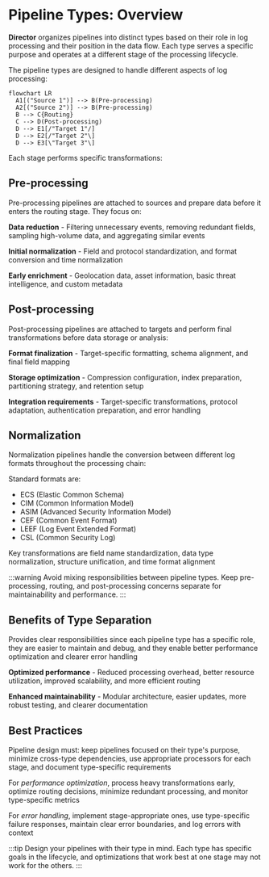 # Pipeline Types: Overview

**Director** organizes pipelines into distinct types based on their role in log processing and their position in the data flow. Each type serves a specific purpose and operates at a different stage of the processing lifecycle.

The pipeline types are designed to handle different aspects of log processing:

```mermaid
flowchart LR
  A1[("Source 1")] --> B(Pre-processing)
  A2[("Source 2")] --> B(Pre-processing)
  B --> C{Routing}
  C --> D(Post-processing)
  D --> E1[/"Target 1"/]
  D --> E2[/"Target 2"\]
  D --> E3[\"Target 3"\]
```

Each stage performs specific transformations:

## Pre-processing

Pre-processing pipelines are attached to sources and prepare data before it enters the routing stage. They focus on:

**Data reduction** - Filtering unnecessary events, removing redundant fields, sampling high-volume data, and aggregating similar events

**Initial normalization** - Field and protocol standardization, and format conversion and time normalization

**Early enrichment** - Geolocation data, asset information, basic threat intelligence, and custom metadata

## Post-processing

Post-processing pipelines are attached to targets and perform final transformations before data storage or analysis:

**Format finalization** - Target-specific formatting, schema alignment, and final field mapping

**Storage optimization** - Compression configuration, index preparation, partitioning strategy, and retention setup

**Integration requirements** - Target-specific transformations, protocol adaptation, authentication preparation, and error handling

## Normalization

Normalization pipelines handle the conversion between different log formats throughout the processing chain:

Standard formats are:

- ECS (Elastic Common Schema)
- CIM (Common Information Model)
- ASIM (Advanced Security Information Model)
- CEF (Common Event Format)
- LEEF (Log Event Extended Format)
- CSL (Common Security Log)

Key transformations are field name standardization, data type normalization, structure unification, and time format alignment

:::warning
Avoid mixing responsibilities between pipeline types. Keep pre-processing, routing, and post-processing concerns separate for maintainability and performance.
:::

## Benefits of Type Separation

Provides clear responsibilities since each pipeline type has a specific role, they are easier to maintain and debug, and they enable better performance optimization and clearer error handling

**Optimized performance** - Reduced processing overhead, better resource utilization, improved scalability, and more efficient routing

**Enhanced maintainability** - Modular architecture, easier updates, more robust testing, and clearer documentation

## Best Practices

Pipeline design must: keep pipelines focused on their type's purpose, minimize cross-type dependencies, use appropriate processors for each stage, and document type-specific requirements

For _performance optimization_, process heavy transformations early, optimize routing decisions, minimize redundant processing, and monitor type-specific metrics

For _error handling_, implement stage-appropriate ones, use type-specific failure responses, maintain clear error boundaries, and log errors with context

:::tip
Design your pipelines with their type in mind. Each type has specific goals in the lifecycle, and optimizations that work best at one stage may not work for the others.
:::
